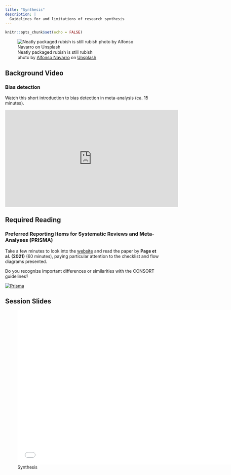 ```yaml
---
title: "Synthesis"
description: |
  Guidelines for and limitations of research synthesis
---
```


```r
knitr::opts_chunk$set(echo = FALSE)
```

![Neatly packaged rubish is still rubish <br> <span>photo by <a href="https://unsplash.com/@poncho_nj?utm_content=creditCopyText&utm_medium=referral&utm_source=unsplash">Alfonso Navarro</a> on <a href="https://unsplash.com/photos/assorted-box-lot-on-brown-wooden-pallets-qph7tJfcDys?utm_content=creditCopyText&utm_medium=referral&utm_source=unsplash">Unsplash</a></span>](photos/alfonso-navarro-qph7tJfcDys-unsplash.jpg)

  
## Background Video

### Bias detection

Watch this short introduction to bias detection in meta-analysis (ca. 15 minutes).

<iframe width="560" height="315" src="https://www.youtube.com/embed/sjLCt4NxJJY?si=JzMWH9zmEUpgpxv6" title="YouTube video player" frameborder="0" allow="accelerometer; autoplay; clipboard-write; encrypted-media; gyroscope; picture-in-picture; web-share" allowfullscreen></iframe>

## Required Reading

### Preferred Reporting Items for Systematic Reviews and Meta-Analyses (PRISMA)

Take a few minutes to look into the [website](http://prisma-statement.org/Default.aspx) and read the paper by **Page et al. (2021)** (60 minutes), paying particular attention to the checklist and flow diagrams presented. 

Do you recognize important differences or similarities with the CONSORT guidelines? 

[![Prisma](photos/prisma.png)](http://prisma-statement.org/)

## Session Slides

![Synthesis](presentations/EBDM_session9.pdf){width=700px height=500px}

<!-- ## Additional Resources -->

<!-- For a historical perspective on the development of a central form of research synthesis: meta-analysis.  -->

<!-- Hunt, M. (1997). *How Science Takes Stock: The Story of Meta-Analysis*. Russell Sage Foundation.  -->
